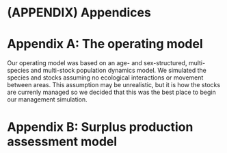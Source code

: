 # (APPENDIX) Appendices {-}

# Appendix A: The operating model

Our operating model was based on an age- and 
sex-structured, multi-species and multi-stock population
dynamics model. We simulated the species and stocks
assuming no ecological interactions or movement
between areas. This assumption may be unrealistic,
but it is how the stocks are currenly managed
so we decided that this was the best place to begin
our management simulation.



# Appendix B: Surplus production assessment model

